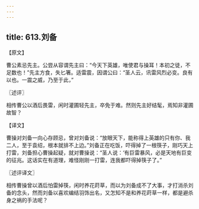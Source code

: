 ```yaml
---
---
---
```

title: 613.刘备
---



【原文】

曹公素忌先主。公尝从容谓先主曰：“今天下英雄，唯使君与操耳！本初之徒，不足数也！”先主方食，失匕箸。适雷震，因谓公曰：“圣人云，讯雷风烈必变。良有以也。一震之威，乃至于此，”

〖述评〗

相传曹公以酒后畏雷，闲时灌圃轻先主，卒免于难。然则先主好结髦，焉知非灌圃故智？

【译文】

曹操对刘备一向心存顾忌，曾对刘备说：“放眼天下，能称得上英雄的只有你、我二人，至于袁绍，根本就排不上边。”刘备正在吃饭，吓得掉了一根筷子，刚巧天上打雷，刘备担心曹操起疑，就对曹操说：“圣人说：‘有巨雷暴风，必是天地有巨变的征兆。这话实在有道理，难怪刚刚一打雷，连我都吓得掉筷子了。”

〖述评译文〗

相传曹操曾以酒后怕雷掉筷，闲时养花莳草，而以为刘备成不了大事，才打消杀刘备的念头，然而刘备以喜欢编结羽饰出名，又怎知不是和养花莳草一样，都是避杀身之祸的手法呢？